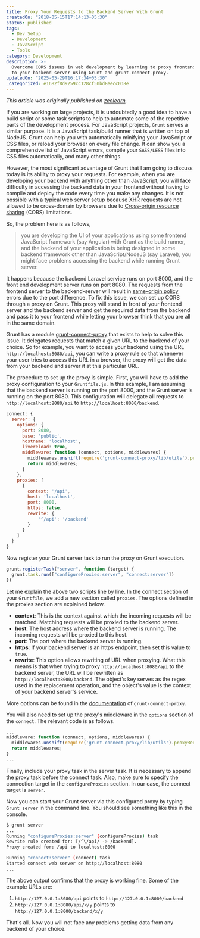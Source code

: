 ```yaml
---
title: Proxy Your Requests to the Backend Server With Grunt
createdOn: "2018-05-15T17:14:13+05:30"
status: published
tags:
  - Dev Setup
  - Development
  - JavaScript
  - Tools
category: Development
description: >-
  Overcome CORS issues in web development by learning to proxy frontend requests
  to your backend server using Grunt and grunt-connect-proxy.
updatedOn: "2025-05-29T16:17:34+05:30"
_categorized: e1682f8d9259cc128cf50bd8eecc038e
---
```


_This article was originally published on
[zeolearn](https://www.zeolearn.com/magazine/proxy-your-requests-to-the-backend-server-with-grunt)._

If you are working on large projects, it is undoubtedly a good idea to have a
build script or some task scripts to help to automate some of the repetitive
parts of the development process. For JavaScript projects, `Grunt` serves a
similar purpose. It is a JavaScript task/build runner that is written on top of
NodeJS. Grunt can help you with automatically minifying your JavaScript or CSS
files, or reload your browser on every file change. It can show you a
comprehensive list of JavaScript errors, compile your `SASS/LESS` files into CSS
files automatically, and many other things.

However, the most significant advantage of Grunt that I am going to discuss
today is its ability to proxy your requests. For example, when you are
developing your backend with anything other than JavaScript, you will face
difficulty in accessing the backend data in your frontend without having to
compile and deploy the code every time you make any changes. It is not possible
with a typical web server setup because
[XHR](https://en.wikipedia.org/wiki/XMLHttpRequest) requests are not allowed to
be cross-domain by browsers due to
[Cross-origin resource sharing](https://en.wikipedia.org/wiki/Cross-origin_resource_sharing)
(CORS) limitations.

So, the problem here is as follows,

> you are developing the UI of your applications using some frontend JavaScript
> framework (say Angular) with Grunt as the build runner, and the backend of
> your application is being designed in some backend framework other than
> JavaScript/NodeJS (say Laravel), you might face problems accessing the backend
> while running Grunt server.

It happens because the backend Laravel service runs on port 8000, and the front
end development server runs on port 8080. The requests from the frontend server
to the backend-server will result in
[same-origin policy](https://developer.mozilla.org/en-US/docs/Web/Security/Same-origin_policy)
errors due to the port difference. To fix this issue, we can set up CORS through
a proxy on Grunt. This proxy will stand in front of your frontend server and the
backend server and get the required data from the backend and pass it to your
frontend while letting your browser think that you are all in the same domain.

Grunt has a module
[grunt-connect-proxy](https://github.com/drewzboto/grunt-connect-proxy) that
exists to help to solve this issue. It delegates requests that match a given URL
to the backend of your choice. So for example, you want to access your backend
using the URL `http://localhost:8080/api`, you can write a proxy rule so that
whenever your user tries to access this URL in a browser, the proxy will get the
data from your backend and server it at this particular URL.

The procedure to set up the proxy is simple. First, you will have to add the
proxy configuration to your `Gruntfile.js`. In this example, I am assuming that
the backend server is running on the port 8000, and the Grunt server is running
on the port 8080. This configuration will delegate all requests to
`http://localhost:8080/api` to `http://localhost:8000/backend`.

```js
connect: {
  server: {
    options: {
      port: 8080,
      base: 'public',
      hostname: 'localhost',
      livereload: true,
      middleware: function (connect, options, middlewares) {
        middlewares.unshift(require('grunt-connect-proxy/lib/utils').proxyRequest);
        return middlewares;
      }
    },
    proxies: [
      {
        context: '/api',
        host: 'localhost',
        port: 8000,
        https: false,
        rewrite: {
            '^/api': '/backend'
        }
      }
    ]
  }
}
```

Now register your Grunt server task to run the proxy on Grunt execution.

```js
grunt.registerTask("server", function (target) {
  grunt.task.run(["configureProxies:server", "connect:server"])
})
```

Let me explain the above two scripts line by line. In the connect section of
your `Gruntfile`, we add a new section called `proxies`. The options defined in
the proxies section are explained below.

- **context**: This is the context against which the incoming requests will be
  matched. Matching requests will be proxied to the backend server.
- **host**: The host address where the backend server is running. The incoming
  requests will be proxied to this host.
- **port**: The port where the backend server is running.
- **https**: If your backend server is an https endpoint, then set this value to
  `true`.
- **rewrite**: This option allows rewriting of URL when proxying. What this
  means is that when trying to proxy `http://localhost:8080/api` to the backend
  server, the URL will be rewritten as `http://localhost:8000/backend`. The
  object's key serves as the regex used in the replacement operation, and the
  object's value is the context of your backend server's service.

More options can be found in the
[documentation](https://github.com/drewzboto/grunt-connect-proxy#grunt-connect-proxy)
of `grunt-connect-proxy`.

You will also need to set up the proxy's middleware in the `options` section of
the `connect`. The relevant code is as follows.

```js
...
middleware: function (connect, options, middlewares) {
  middlewares.unshift(require('grunt-connect-proxy/lib/utils').proxyRequest);
  return middlewares;
}
...
```

Finally, include your proxy task in the server task. It is necessary to append
the proxy task before the connect task. Also, make sure to specify the
connection target in the `configureProxies` section. In our case, the connect
target is `server`.

Now you can start your Grunt server via this configured proxy by typing
`Grunt server` in the command line. You should see something like this in the
console.

```sh
$ grunt server
...
Running "configureProxies:server" (configureProxies) task
Rewrite rule created for: [/^\/api/ -> /backend].
Proxy created for: /api to localhost:8000

Running "connect:server" (connect) task
Started connect web server on http://localhost:8080
...
```

The above output confirms that the proxy is working fine. Some of the example
URLs are:

1. `http://127.0.0.1:8080/api` points to `http://127.0.0.1:8000/backend`
2. `http://127.0.0.1:8080/api/x/y` points to `http://127.0.0.1:8000/backend/x/y`

That's all. Now you will not face any problems getting data from any backend of
your choice.
